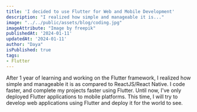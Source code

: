 ```yaml
---
title: 'I decided to use Flutter for Web and Mobile Development'
description: "I realized how simple and manageable it is..."
image: "../../public/assets/blog/coding.jpg"
imageAttribute: "Image by freepik"
publishedAt: '2024-01-11'
updatedAt: '2024-01-11'
author: "Daya"
isPublished: true
tags:
- Flutter
---
```


After 1 year of learning and working on the Flutter framework, 
I realized how simple and manageable it is as compared to ReactJS/React Native. 
I code faster, and complete my projects faster using Flutter. 
Until now, I've only deployed Flutter applications to mobile platforms. 
This time, I will try to develop web applications using Flutter and deploy it for the world to see.

